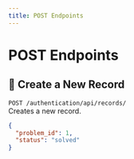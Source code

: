```yaml
---
title: POST Endpoints
---
```


# POST Endpoints

## 🔸 Create a New Record

`POST /authentication/api/records/`  
Creates a new record.

```json
{
  "problem_id": 1,
  "status": "solved"
}
